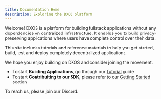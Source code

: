 ```yaml
---
title: Documentation Home
description: Exploring the DXOS platform
---
```


Welcome! DXOS is a platform for building fullstack applications without any dependencies on centralized infrastructure.
It enables you to build privacy-preserving applications where users have complete control over their data.

This site includes tutorials and reference materials to help you get started, build, test and deploy completely decentralized applications.

We hope you enjoy building on DXOS and consider joining the movement.

- To start **Building Applications**, go through our [Tutorial](https://dxos-docs.netlify.app/sdk/tutorial/introduction/) guide
- To start **Contribuiting to our SDK**, please refer to our [Getting Started](https://dxos-docs.netlify.app/sdk/getting-started.md) section

To reach us, please join our Discord.
